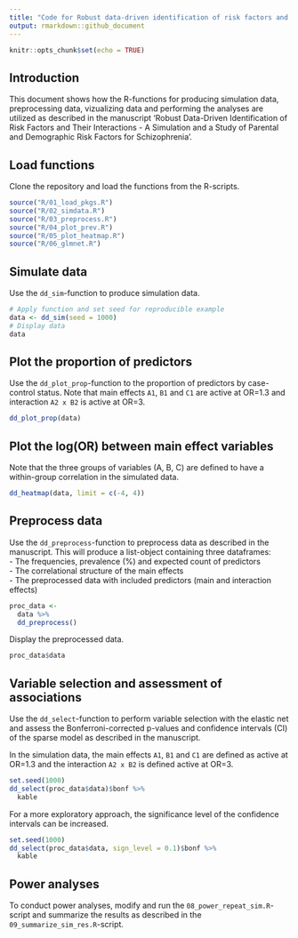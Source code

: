 ```yaml
---
title: "Code for Robust data-driven identification of risk factors and their interactions"
output: rmarkdown::github_document
---
```


```r
knitr::opts_chunk$set(echo = TRUE)
```

## Introduction
This document shows how the R-functions for producing simulation data, preprocessing data, vizualizing data and performing the analyses are utilized as described in the manuscript 'Robust Data-Driven Identification of Risk Factors and Their Interactions - A Simulation and a Study of Parental and Demographic Risk Factors for Schizophrenia'.  

## Load functions

Clone the repository and load the functions from the R-scripts.  

```r
source("R/01_load_pkgs.R")
source("R/02_simdata.R")
source("R/03_preprocess.R")
source("R/04_plot_prev.R")
source("R/05_plot_heatmap.R")
source("R/06_glmnet.R")

```


## Simulate data

Use the `dd_sim`-function to produce simulation data.

```r
# Apply function and set seed for reproducible example
data <- dd_sim(seed = 1000)
# Display data
data
```


## Plot the proportion of predictors

Use the `dd_plot_prop`-function to the proportion of predictors by case-control status. Note that main effects `A1`, `B1` and `C1` are active at OR=1.3 and interaction `A2 x B2` is active at OR=3.  

```r
dd_plot_prop(data)
```


## Plot the log(OR) between main effect variables  
Note that the three groups of variables (A, B, C) are defined to have a within-group correlation in the simulated data.  
```r
dd_heatmap(data, limit = c(-4, 4))
```


## Preprocess data

Use the `dd_preprocess`-function to preprocess data as described in the manuscript.  This will produce a list-object containing three dataframes:  
- The frequencies, prevalence (%) and expected count of predictors  
- The correlational structure of the main effects  
- The preprocessed data with included predictors (main and interaction effects)  

```r
proc_data <- 
  data %>% 
  dd_preprocess()
```


Display the preprocessed data.  

```r
proc_data$data
```


## Variable selection and assessment of associations  

Use the `dd_select`-function to perform variable selection with the elastic net and assess the Bonferroni-corrected p-values and confidence intervals (CI) of the sparse model as described in the manuscript. 
  
In the simulation data, the main effects `A1`, `B1` and `C1` are defined as active at OR=1.3 and the interaction `A2 x B2` is defined active at OR=3.  

```r
set.seed(1000)
dd_select(proc_data$data)$bonf %>% 
  kable
```

For a more exploratory approach, the significance level of the confidence intervals can be increased. 

```r
set.seed(1000)
dd_select(proc_data$data, sign_level = 0.1)$bonf %>% 
  kable
```

## Power analyses

To conduct power analyses, modify and run the `08_power_repeat_sim.R`-script and summarize the results as described in the `09_summarize_sim_res.R`-script.  

